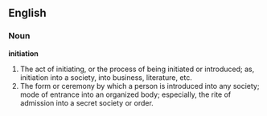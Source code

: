 ==English==

===Noun===

'''initiation'''

#The act of initiating, or the process of being initiated or introduced; as, initiation into a society, into business, literature, etc.
#The form or ceremony by which a person is introduced into any society; mode of entrance into an organized body; especially, the rite of admission into a secret society or order.
